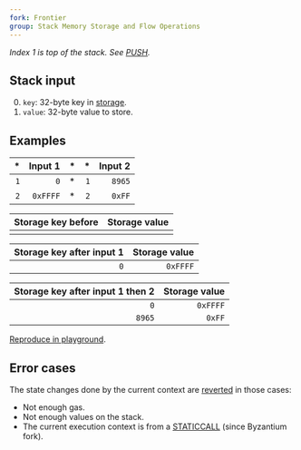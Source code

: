 ```yaml
---
fork: Frontier
group: Stack Memory Storage and Flow Operations
---
```


*Index 1 is top of the stack. See [PUSH](/#60).*

## Stack input

0. `key`: 32-byte key in [storage](/about).
1. `value`: 32-byte value to store.

## Examples

| * | Input 1 | * | * | Input 2 |
|--:|--------:|--:|--:|--------:|
| `1` | `0` | * | `1` | `8965` |
| `2` | `0xFFFF` | * | `2` | `0xFF` |

| Storage key before | Storage value |
|-------------------:|--------------:|
| | |

| Storage key after input 1 | Storage value |
|--------------------------:|--------------:|
| `0` | `0xFFFF` |

| Storage key after input 1 then 2 | Storage value |
|---------------------------------:|--------------:|
| `0` | `0xFFFF` |
| `8965` | `0xFF` |

[Reproduce in playground](/playground?unit=Wei&codeType=Mnemonic&code='z1uFFv1%200w~z2uy8965w'~%5Cnz%2F%2F%20Example%20yv2%20w~SSTORE~v~PUSHuy0xFF%01uvwyz~_).

## Error cases

The state changes done by the current context are [reverted](#FD) in those cases:
- Not enough gas.
- Not enough values on the stack.
- The current execution context is from a [STATICCALL](/#FA) (since Byzantium fork).
